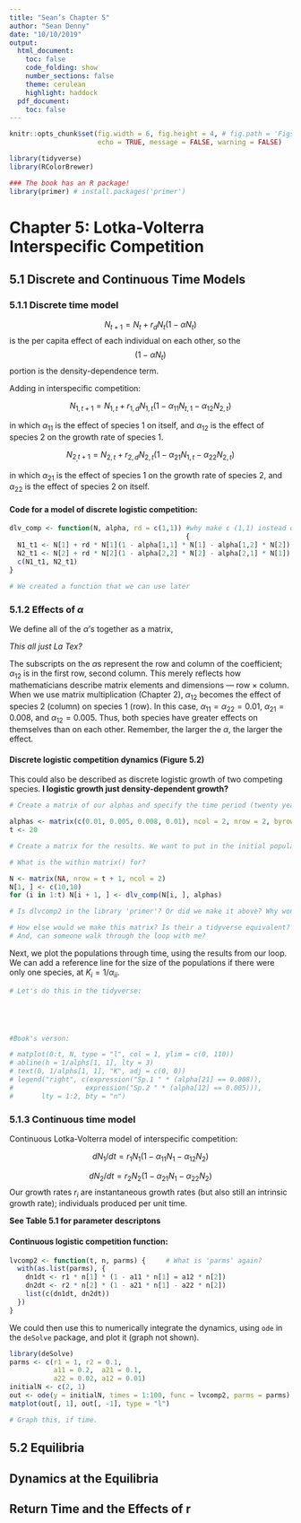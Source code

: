 ```yaml
---
title: "Sean’s Chapter 5"
author: "Sean Denny"
date: "10/10/2019"
output:
  html_document:
    toc: false
    code_folding: show
    number_sections: false
    theme: cerulean
    highlight: haddock
  pdf_document:
    toc: false
---
```


```r

knitr::opts_chunk$set(fig.width = 6, fig.height = 4, # fig.path = 'Figs/',
                      echo = TRUE, message = FALSE, warning = FALSE)

library(tidyverse)
library(RColorBrewer)

### The book has an R package! 
library(primer) # install.packages('primer')
```

# Chapter 5: Lotka-Volterra Interspecific Competition {.tabset}

## 5.1 Discrete and Continuous Time Models

### 5.1.1 Discrete time model

$$N_{t+1} = N_t + r_d N_t (1 - \alpha N_t)$$
\alpha is the per capita effect of each individual on each other, so the $$(1 - \alpha N_t)$$ portion is the density-dependence term.

Adding in interspecific competition:

$$N_{1,t+1} = N_{1,t} + r_{1,d} N_{1,t} (1 - \alpha_{11} N_{t,1} - \alpha_{12} N_{2,t})$$

in which $\alpha_{11}$ is the effect of species 1 on itself, and $\alpha_{12}$ is the effect of species 2 on the growth rate of species 1.

$$N_{2_,t+1} = N_{2,t} + r_{2,d} N_{2,t} (1 - \alpha_{21} N_{1,t} - \alpha_{22} N_{2,t})$$

in which $\alpha_{21}$ is the effect of species 1 on the growth rate of species 2, and $\alpha_{22}$ is the effect of species 2 on itself.

#### Code for a model of discrete logistic competition:

```r

dlv_comp <- function(N, alpha, rd = c(1,1)) #why make c (1,1) instead of just 1?
                                            {
  N1_t1 <- N[1] + rd * N[1](1 - alpha[1,1] * N[1] - alpha[1,2] * N[2])
  N2_t1 <- N[2] + rd * N[2](1 - alpha[2,2] * N[2] - alpha[2,1] * N[1])
  c(N1_t1, N2_t1)
}  

# We created a function that we can use later
```

### 5.1.2 Effects of $\alpha$

We define all of the $\alpha$’s together as a matrix,

*This all just La Tex?*

\begin{align*}
  \alpha = \begin{pmatrix} 
      \alpha_{11} & \alpha_{12} \\ \alpha_{21} & \alpha_{22} 
    \end{pmatrix}
  = \begin{pmatrix} 
      0.010 & 0.005 \\ 0.008 & 0.010 
    \end{pmatrix}
\end{align*}

The subscripts on the $\alpha$s represent the row and column of the coefficient; $\alpha_{12}$ is in the first row, second column. This merely reflects how mathematicians describe matrix elements and dimensions — row $\times$ column. When we use matrix multiplication (Chapter 2), $\alpha_{12}$ becomes the effect of species 2 (column) on species 1 (row). In this case, $\alpha_{11} = \alpha_{22} = 0.01$, $\alpha_{21} = 0.008$, and $\alpha_{12} = 0.005$. Thus, both species have greater effects on themselves than on each other. Remember, the larger the $\alpha$, the larger the effect.

#### Discrete logistic competition dynamics (Figure 5.2)

This could also be described as discrete logistic growth of two competing species. **I logistic growth just density-dependent growth?**

```r
# Create a matrix of our alphas and specify the time period (twenty years)

alphas <- matrix(c(0.01, 0.005, 0.008, 0.01), ncol = 2, nrow = 2, byrow = TRUE)
t <- 20

# Create a matrix for the results. We want to put in the initial population sizes and then project the sizes through time.

# What is the within matrix() for?

N <- matrix(NA, nrow = t + 1, ncol = 2)
N[1, ] <- c(10,10)
for (i in 1:t) N[i + 1, ] <- dlv_comp(N[i, ], alphas)

# Is dlvcomp2 in the library 'primer'? Or did we make it above? Why won't it work with my function (dlv_comp)? Is it just because there's a problem with my function?

# How else would we make this matrix? Is their a tidyverse equivalent?
# And, can someone walk through the loop with me?

```

Next, we plot the populations through time, using the results from our loop. We can add a reference line for the size of the populations if there were only one species, at $K_i = 1/\alpha_{ii}$.

```r
# Let's do this in the tidyverse:





#Book's verson:

# matplot(0:t, N, type = "l", col = 1, ylim = c(0, 110))
# abline(h = 1/alphs[1, 1], lty = 3)
# text(0, 1/alphs[1, 1], "K", adj = c(0, 0))
# legend("right", c(expression("Sp.1 " * (alpha[21] == 0.008)),   
#                  expression("Sp.2 " * (alpha[12] == 0.005))), 
#       lty = 1:2, bty = "n")
```

### 5.1.3 Continuous time model

Continuous Lotka-Volterra model of interspecific competition:

$$dN_1/dt = r_1 N_1 (1- \alpha_{11} N_1 - \alpha_{12} N_2) $$

$$dN_2/dt = r_2 N_2 (1- \alpha_{21} N_1 - \alpha_{22} N_2)$$
Our growth rates $r_i$ are instantaneous growth rates (but also still an intrinsic growth rate); individuals produced per unit time.

**See Table 5.1 for parameter descriptons**

#### Continuous logistic competition function:

```r
lvcomp2 <- function(t, n, parms) {     # What is 'parms' again?
  with(as.list(parms), {
    dn1dt <- r1 * n[1] * (1 - a11 * n[1] = a12 * n[2])
    dn2dt <- r2 * n[2] * (1 - a21 * n[1] - a22 * n[2])
    list(c(dn1dt, dn2dt))
  })
}
```

We could then use this to numerically integrate the dynamics, using `ode` in the `deSolve` package, and plot it (graph not shown).

```r
library(deSolve)
parms <- c(r1 = 1, r2 = 0.1, 
           a11 = 0.2,  a21 = 0.1, 
           a22 = 0.02, a12 = 0.01)
initialN <- c(2, 1)
out <- ode(y = initialN, times = 1:100, func = lvcomp2, parms = parms)
matplot(out[, 1], out[, -1], type = "l")
```

```r
# Graph this, if time.
```

## 5.2 Equilibria

## Dynamics at the Equilibria

## Return Time and the Effects of r
